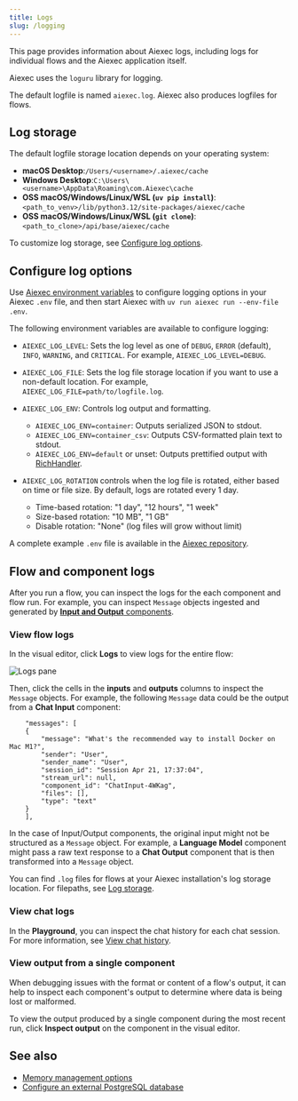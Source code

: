 ```yaml
---
title: Logs
slug: /logging
---
```



This page provides information about Aiexec logs, including logs for individual flows and the Aiexec application itself.

Aiexec uses the `loguru` library for logging.

The default logfile is named `aiexec.log`.
Aiexec also produces logfiles for flows.

## Log storage

The default logfile storage location depends on your operating system:

- **macOS Desktop**:`/Users/<username>/.aiexec/cache`
- **Windows Desktop**:`C:\Users\<username>\AppData\Roaming\com.Aiexec\cache`
- **OSS macOS/Windows/Linux/WSL (`uv pip install`)**: `<path_to_venv>/lib/python3.12/site-packages/aiexec/cache`
- **OSS macOS/Windows/Linux/WSL (`git clone`)**: `<path_to_clone>/api/base/aiexec/cache`

To customize log storage, see [Configure log options](#configure-log-options).

## Configure log options

Use [Aiexec environment variables](/environment-variables) to configure logging options in your Aiexec `.env` file, and then start Aiexec with `uv run aiexec run --env-file .env`.

The following environment variables are available to configure logging:

* `AIEXEC_LOG_LEVEL`: Sets the log level as one of `DEBUG`, `ERROR` (default), `INFO`, `WARNING`, and `CRITICAL`. For example, `AIEXEC_LOG_LEVEL=DEBUG`.

* `AIEXEC_LOG_FILE`: Sets the log file storage location if you want to use a non-default location.
For example, `AIEXEC_LOG_FILE=path/to/logfile.log`.

* `AIEXEC_LOG_ENV`: Controls log output and formatting.

    * `AIEXEC_LOG_ENV=container`: Outputs serialized JSON to stdout.
    * `AIEXEC_LOG_ENV=container_csv`: Outputs CSV-formatted plain text to stdout.
    * `AIEXEC_LOG_ENV=default` or unset: Outputs prettified output with [RichHandler](https://rich.readthedocs.io/en/stable/reference/logging.html).

* `AIEXEC_LOG_ROTATION` controls when the log file is rotated, either based on time or file size. By default, logs are rotated every 1 day.

    * Time-based rotation: "1 day", "12 hours", "1 week"
    * Size-based rotation: "10 MB", "1 GB"
    * Disable rotation: "None" (log files will grow without limit)

A complete example `.env` file is available in the [Aiexec repository](https://github.com/aiexec-ai/aiexec/blob/main/.env.example).

## Flow and component logs

After you run a flow, you can inspect the logs for the each component and flow run.
For example, you can inspect `Message` objects ingested and generated by [**Input and Output** components](/components-io).

### View flow logs

In the visual editor, click **Logs** to view logs for the entire flow:

![Logs pane](/img/logs.png)

Then, click the cells in the **inputs** and **outputs** columns to inspect the `Message` objects.
For example, the following `Message` data could be the output from a **Chat Input** component:

```text
    "messages": [
    {
        "message": "What's the recommended way to install Docker on Mac M1?",
        "sender": "User",
        "sender_name": "User",
        "session_id": "Session Apr 21, 17:37:04",
        "stream_url": null,
        "component_id": "ChatInput-4WKag",
        "files": [],
        "type": "text"
    }
    ],
```

In the case of Input/Output components, the original input might not be structured as a `Message` object.
For example, a **Language Model** component might pass a raw text response to a **Chat Output** component that is then transformed into a `Message` object.

You can find `.log` files for flows at your Aiexec installation's log storage location.
For filepaths, see [Log storage](#log-storage).

### View chat logs

In the **Playground**, you can inspect the chat history for each chat session.
For more information, see [View chat history](/concepts-playground#view-chat-history).

### View output from a single component

When debugging issues with the format or content of a flow's output, it can help to inspect each component's output to determine where data is being lost or malformed.

To view the output produced by a single component during the most recent run, click <Icon name="TextSearch" aria-hidden="true"/> **Inspect output** on the component in the visual editor.

## See also

* [Memory management options](/memory)
* [Configure an external PostgreSQL database](/configuration-custom-database)